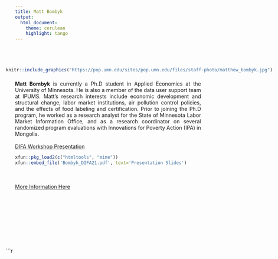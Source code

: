 ```yaml
---
title: Matt Bombyk
output: 
  html_document:
    theme: cerulean
    highlight: tango
---
```

<style>
body {
text-align: justify}
</style>

<br>
<br>


<div style= "float:left;position: relative; right: 25px; top: -7px;">
```r

knitr::include_graphics("https://pop.umn.edu/sites/pop.umn.edu/files/staff-photo/matthew_bombyk.jpg")

```
</div>

**Matt Bombyk** is currently a Ph.D student in Applied Economics at the University of Minnesota. He is also a member of the data user support team at IPUMS. Matt's research interests include economic development and structural change, labor market institutions, air pollution control policies, and the effects of food labeling and certification. Prior to joining the Ph.D program, he worked as a research analyst for the State of Minnesota Labor Market Information Office, and as a research coordinator on several randomized program evaluations with Innovations for Poverty Action (IPA) in Mongolia.
<br>
<br>
[DIFA Workshop Presentation](https://www.youtube.com/watch?v=GRfKbc8fs40)
<br>
```r
xfun::pkg_load2(c("htmltools", "mime"))
xfun::embed_file('Bombyk_DIFA21.pdf', text='Presentation Slides')

```
<br>
<br>
[More Information Here](https://pop.umn.edu/people/matthew-bombyk)
  
<br>
<br>
<br>
<br>
<br>
<br>
<br>
<br>
<div style= "float:left;position: relative; right: 25px; top: -7px;">
```r

